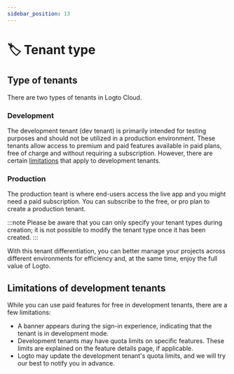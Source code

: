 ```yaml
---
sidebar_position: 13
---
```



# 🏷️ Tenant type

<Availability cloud oss={false} />

## Type of tenants

There are two types of tenants in Logto Cloud.

### Development

The development tenant (dev tenant) is primarily intended for testing purposes and should not be utilized in a production environment. These tenants allow access to premium and paid features available in paid plans, free of charge and without requiring a subscription. However, there are certain [limitations](#limitations-of-development-tenants) that apply to development tenants.

### Production

The production teant is where end-users access the live app and you might need a paid subscription. You can subscribe to the free, or pro plan to create a production tenant.

:::note
Please be aware that you can only specify your tenant types during creation; it is not possible to modify the tenant type once it has been created.
:::

With this tenant differentiation, you can better manage your projects across different environments for efficiency and, at the same time, enjoy the full value of Logto.

## Limitations of development tenants

While you can use paid features for free in development tenants, there are a few limitations:

- A banner appears during the sign-in experience, indicating that the tenant is in development mode.
- Development tenants may have quota limits on specific features. These limits are explained on the feature details page, if applicable.
- Logto may update the development tenant's quota limits, and we will try our best to notify you in advance.
